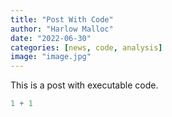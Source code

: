 ```yaml
---
title: "Post With Code"
author: "Harlow Malloc"
date: "2022-06-30"
categories: [news, code, analysis]
image: "image.jpg"
---
```


This is a post with executable code.

```r
1 + 1
```
